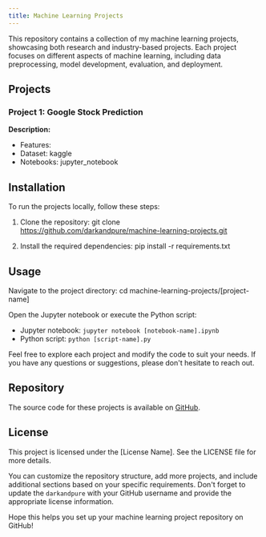 ```yaml
---
title: Machine Learning Projects
---
```


This repository contains a collection of my machine learning projects, showcasing both research and industry-based projects. Each project focuses on different aspects of machine learning, including data preprocessing, model development, evaluation, and deployment.

## Projects

### Project 1: Google Stock Prediction

**Description:**

- Features:
- Dataset: kaggle
- Notebooks: jupyter_notebook

## Installation

To run the projects locally, follow these steps:

1. Clone the repository:
git clone https://github.com/darkandpure/machine-learning-projects.git


2. Install the required dependencies:
pip install -r requirements.txt


## Usage

Navigate to the project directory:
cd machine-learning-projects/[project-name]


Open the Jupyter notebook or execute the Python script:
- Jupyter notebook: `jupyter notebook [notebook-name].ipynb`
- Python script: `python [script-name].py`

Feel free to explore each project and modify the code to suit your needs. If you have any questions or suggestions, please don't hesitate to reach out.

## Repository

The source code for these projects is available on [GitHub](https://github.com/Darkandpure/Machine_learning-/tree/main).

## License

This project is licensed under the [License Name]. See the LICENSE file for more details.

You can customize the repository structure, add more projects, and include additional sections based on your specific requirements. Don't forget to update the `darkandpure` with your GitHub username and provide the appropriate license information.

Hope this helps you set up your machine learning project repository on GitHub!
